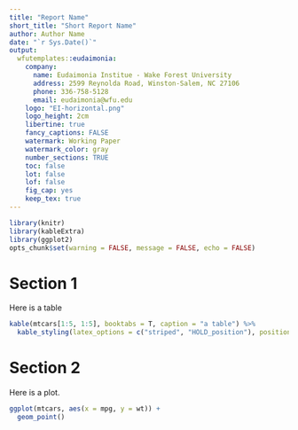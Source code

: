 ```yaml
---
title: "Report Name"
short_title: "Short Report Name"
author: Author Name
date: "`r Sys.Date()`"
output:
  wfutemplates::eudaimonia:
    company:
      name: Eudaimonia Institue - Wake Forest University
      address: 2599 Reynolda Road, Winston-Salem, NC 27106
      phone: 336-758-5128
      email: eudaimonia@wfu.edu
    logo: "EI-horizontal.png"
    logo_height: 2cm
    libertine: true
    fancy_captions: FALSE
    watermark: Working Paper
    watermark_color: gray
    number_sections: TRUE
    toc: false
    lot: false
    lof: false
    fig_cap: yes
    keep_tex: true
---
```


```r
library(knitr)
library(kableExtra)
library(ggplot2)
opts_chunk$set(warning = FALSE, message = FALSE, echo = FALSE)
```

# Section 1
Here is a table

```r
kable(mtcars[1:5, 1:5], booktabs = T, caption = "a table") %>%
  kable_styling(latex_options = c("striped", "HOLD_position"), position = "left")
```

\clearpage

# Section 2
Here is a plot.

```r
ggplot(mtcars, aes(x = mpg, y = wt)) +
  geom_point()
```
